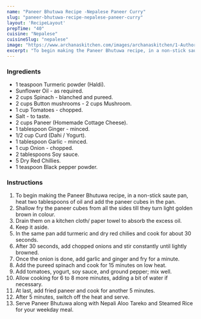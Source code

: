---
name: "Paneer Bhutuwa Recipe -Nepalese Paneer Curry"
slug: "paneer-bhutuwa-recipe-nepalese-paneer-curry"
layout: 'RecipeLayout'
prepTime: "40"
cuisine: "Nepalese"
cuisineSlug: "nepalese"
image: "https://www.archanaskitchen.com/images/archanaskitchen/1-Author/garimasgautam-gmail.com/Paneer_Bhutuwa.jpg"
excerpt: "To begin making the Paneer Bhutuwa recipe, in a non-stick saute pan, heat two tablespoons of oil and add the paneer cubes in the pan"
---

### Ingredients

- 1 teaspoon Turmeric powder (Haldi).
- Sunflower Oil - as required.
- 2 cups Spinach - blanched and pureed.
- 2 cups Button mushrooms - 2 cups Mushroom.
- 1 cup Tomatoes - chopped.
- Salt - to taste.
- 2 cups Paneer (Homemade Cottage Cheese).
- 1 tablespoon Ginger - minced.
- 1/2 cup Curd (Dahi / Yogurt).
- 1 tablespoon Garlic - minced.
- 1 cup Onion - chopped.
- 2 tablespoons Soy sauce.
- 5 Dry Red Chillies.
- 1 teaspoon Black pepper powder.

### Instructions

1. To begin making the Paneer Bhutuwa recipe, in a non-stick saute pan, heat two tablespoons of oil and add the paneer cubes in the pan.
1. Shallow fry the paneer cubes from all the sides till they turn light golden brown in colour.
1. Drain them on a kitchen cloth/ paper towel to absorb the excess oil.
1. Keep it aside.
1. In the same pan add turmeric and dry red chilies and cook for about 30 seconds.
1. After 30 seconds, add chopped onions and stir constantly until lightly browned.
1. Once the onion is done, add garlic and ginger and fry for a minute.
1. Add the pureed spinach and cook for 15 minutes on low heat.
1. Add tomatoes, yogurt, soy sauce, and ground pepper; mix well.
1. Allow cooking for 6 to 8 more minutes, adding a bit of water if necessary.
1. At last, add fried paneer and cook for another 5 minutes.
1. After 5 minutes, switch off the heat and serve.
1. Serve Paneer Bhutuwa along with Nepali Aloo Tareko  and Steamed Rice for your weekday meal.

